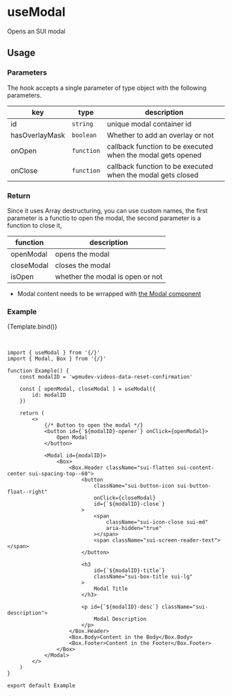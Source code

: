 
<Meta title="lib/hooks/useModal" />


# useModal

Opens an SUI modal

## Usage

### Parameters

The hook accepts a single parameter of type object with the following parameters. <br />

| key            | type       | description                                                 |
| -------------- | ---------- | ----------------------------------------------------------- |
| id             | `string`   | unique modal container id                                   |
| hasOverlayMask | `boolean`  | Whether to add an overlay or not                            |
| onOpen         | `function` | callback function to be executed when the modal gets opened |
| onClose        | `function` | callback function to be executed when the modal gets closed |

### Return

Since it uses Array destructuring, you can use custom names, the first parameter is a functio to open the modal, the second parameter is a function to close it,

| function   | description                      |
| ---------- | -------------------------------- |
| openModal  | opens the modal                  |
| closeModal | closes the modal                 |
| isOpen     | whether the modal is open or not |

-   Modal content needs to be wrrapped with [the Modal component](/docs/lib-components-modal--page)

### Example

<Story name="useModal">{Template.bind()}</Story>

<br />

```
import { useModal } from '{/}'
import { Modal, Box } from '{/}'

function Example() {
	const modalID = 'wpmudev-videos-data-reset-confirmation'

	const [ openModal, closeModal ] = useModal({
		id: modalID
	})

	return (
		<>
			{/* Button to open the modal */}
			<button id={`${modalID}-opener`} onClick={openModal}>
				Open Modal
			</button>

			<Modal id={modalID}>
				<Box>
					<Box.Header className="sui-flatten sui-content-center sui-spacing-top--60">
						<button
							className="sui-button-icon sui-button-float--right"
							onClick={closeModal}
							id={`${modalID}-close`}
						>
							<span
								className="sui-icon-close sui-md"
								aria-hidden="true"
							></span>
							<span className="sui-screen-reader-text"></span>
						</button>

						<h3
							id={`${modalID}-title`}
							className="sui-box-title sui-lg"
						>
							Modal Title
						</h3>

						<p id={`${modalID}-desc`} className="sui-description">
							Modal Description
						</p>
					</Box.Header>
					<Box.Body>Content in the Body</Box.Body>
					<Box.Footer>Content in the Footer</Box.Footer>
				</Box>
			</Modal>
		</>
	)
}

export default Example

```
